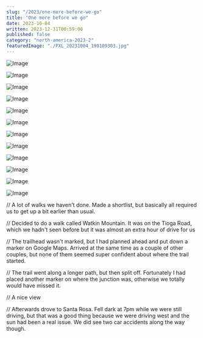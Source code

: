 ```yaml
---
slug: "/2023/one-more-before-we-go"
title: "One more before we go"
date: 2023-10-04
written: 2023-12-31T00:59:00
published: false
category: "north-america-2023-2"
featuredImage: "./PXL_20231004_190109303.jpg"
---
```


![Image](PXL_20231004_205303989.jpg)

![Image](PXL_20231004_173720445.jpg)

![Image](PXL_20231004_175110911.jpg)

![Image](PXL_20231004_182011282.jpg)

![Image](PXL_20231004_182728035.jpg)

![Image](PXL_20231004_183227864.jpg)

![Image](PXL_20231004_184439531.jpg)

![Image](PXL_20231004_185008349.jpg)

![Image](PXL_20231004_190109303.jpg)

![Image](PXL_20231004_191105268.jpg)

![Image](PXL_20231004_191253149.jpg)

![Image](PXL_20231004_191803511.jpg)

// A lot of walks we haven't done. Made a shortlist, but basically all required us to get up a bit earlier than usual.

// Decided to do a walk called Watkin Mountain. It was on the Tioga Road, which we hadn't seen before but it was almost an extra hour of drive for us

// The trailhead wasn't marked, but I had planned ahead and put down a marker on Google Maps. Arrived at the same time as a couple of other couples, but none of them seemed super confident about where the trail started.

// The trail went along a longer path, but then split off. Fortunately I had placed another marker on where the junction was, otherwise we totally would have missed it.

// A nice view

// Afterwards drove to Santa Rosa. Fell dark at 7pm while we were still driving, but that was a good thing because we were driving west and the sun had been a real issue. We did see two car accidents along the way though.
